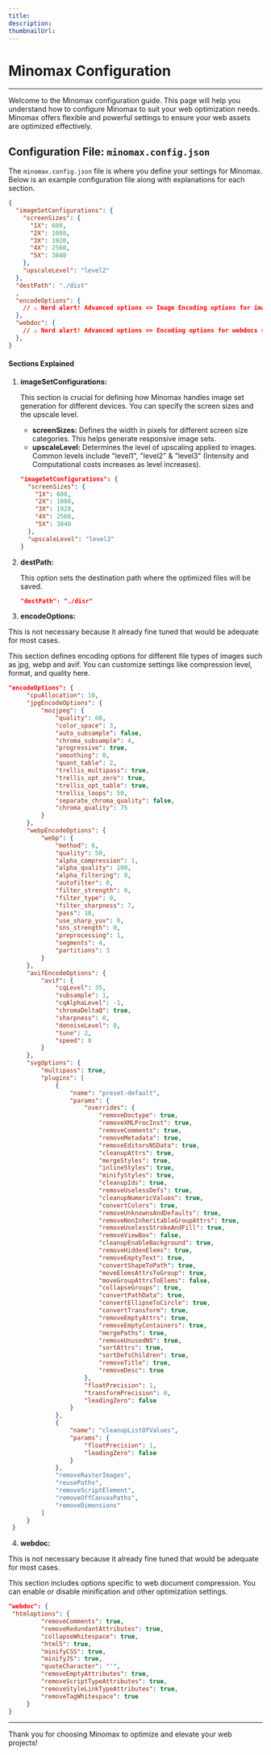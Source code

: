 ---
title: 
description: 
thumbnailUrl: 
---

# Minomax Configuration

---

Welcome to the Minomax configuration guide. This page will help you understand how to configure Minomax to suit your web optimization needs. Minomax offers flexible and powerful settings to ensure your web assets are optimized effectively.

## Configuration File: `minomax.config.json`

The `minomax.config.json` file is where you define your settings for Minomax. Below is an example configuration file along with explanations for each section.

```json
{
  "imageSetConfigurations": {
    "screenSizes": {
      "1X": 600,
      "2X": 1080,
      "3X": 1920,
      "4X": 2560,
      "5X": 3840
    },
    "upscaleLevel": "level2"
  },
  "destPath": "./dist"
  ,
  "encodeOptions": {
    // ⚠️ Nerd alert! Advanced options => Image Encoding options for image file types such as jpg, webp, & avif
  },
  "webdoc": {
    // ⚠️ Nerd alert! Advanced options => Encoding options for webdocs such as html, js & css
  },
}
```

#### Sections Explained


1. **imageSetConfigurations:**

   This section is crucial for defining how Minomax handles image set generation for different devices. You can specify the screen sizes and the upscale level.

   - **screenSizes:** Defines the width in pixels for different screen size categories. This helps generate responsive image sets.
   - **upscaleLevel:** Determines the level of upscaling applied to images. Common levels include "level1", "level2" & "level3" (Intensity and Computational costs increases as level increases).

   ```json
   "imageSetConfigurations": {
     "screenSizes": {
       "1X": 600,
       "2X": 1080,
       "3X": 1920,
       "4X": 2560,
       "5X": 3840
     },
     "upscaleLevel": "level2"
   }
   ```

2. **destPath:**

   This option sets the destination path where the optimized files will be saved.

   ```json
   "destPath": "./disr"
   ```

3. **encodeOptions:**

<Callout type="warning">This is not necessary because it already fine tuned that would be adequate for most cases.</Callout>

   This section defines encoding options for different file types of images such as jpg, webp and avif. You can customize settings like compression level, format, and quality here.

   ```json
   "encodeOptions": {
		"cpuAllocation": 10,
		"jpgEncodeOptions": {
			"mozjpeg": {
				"quality": 60,
				"color_space": 3,
				"auto_subsample": false,
				"chroma_subsample": 4,
				"progressive": true,
				"smoothing": 0,
				"quant_table": 2,
				"trellis_multipass": true,
				"trellis_opt_zero": true,
				"trellis_opt_table": true,
				"trellis_loops": 50,
				"separate_chroma_quality": false,
				"chroma_quality": 75
			}
		},
		"webpEncodeOptions": {
			"webp": {
				"method": 6,
				"quality": 50,
				"alpha_compression": 1,
				"alpha_quality": 100,
				"alpha_filtering": 0,
				"autofilter": 0,
				"filter_strength": 0,
				"filter_type": 0,
				"filter_sharpness": 7,
				"pass": 10,
				"use_sharp_yuv": 0,
				"sns_strength": 0,
				"preprocessing": 1,
				"segments": 4,
				"partitions": 3
			}
		},
		"avifEncodeOptions": {
			"avif": {
				"cqLevel": 35,
				"subsample": 1,
				"cqAlphaLevel": -1,
				"chromaDeltaQ": true,
				"sharpness": 0,
				"denoiseLevel": 0,
				"tune": 2,
				"speed": 0
			}
		},
		"svgOptions": {
			"multipass": true,
			"plugins": [
				{
					"name": "preset-default",
					"params": {
						"overrides": {
							"removeDoctype": true,
							"removeXMLProcInst": true,
							"removeComments": true,
							"removeMetadata": true,
							"removeEditorsNSData": true,
							"cleanupAttrs": true,
							"mergeStyles": true,
							"inlineStyles": true,
							"minifyStyles": true,
							"cleanupIds": true,
							"removeUselessDefs": true,
							"cleanupNumericValues": true,
							"convertColors": true,
							"removeUnknownsAndDefaults": true,
							"removeNonInheritableGroupAttrs": true,
							"removeUselessStrokeAndFill": true,
							"removeViewBox": false,
							"cleanupEnableBackground": true,
							"removeHiddenElems": true,
							"removeEmptyText": true,
							"convertShapeToPath": true,
							"moveElemsAttrsToGroup": true,
							"moveGroupAttrsToElems": false,
							"collapseGroups": true,
							"convertPathData": true,
							"convertEllipseToCircle": true,
							"convertTransform": true,
							"removeEmptyAttrs": true,
							"removeEmptyContainers": true,
							"mergePaths": true,
							"removeUnusedNS": true,
							"sortAttrs": true,
							"sortDefsChildren": true,
							"removeTitle": true,
							"removeDesc": true
						},
						"floatPrecision": 1,
						"transformPrecision": 0,
						"leadingZero": false
					}
				},
				{
					"name": "cleanupListOfValues",
					"params": {
						"floatPrecision": 1,
						"leadingZero": false
					}
				},
				"removeRasterImages",
				"reusePaths",
				"removeScriptElement",
				"removeOffCanvasPaths",
				"removeDimensions"
			]
		}
	}
   ```

4. **webdoc:**

<Callout type="warning">This is not necessary because it already fine tuned that would be adequate for most cases.</Callout>

   This section includes options specific to web document compression. You can enable or disable minification and other optimization settings.

   ```json
   "webdoc": {
    "htmloptions": {
			"removeComments": true,
			"removeRedundantAttributes": true,
			"collapseWhitespace": true,
			"html5": true,
			"minifyCSS": true,
			"minifyJS": true,
			"quoteCharacter": "'",
			"removeEmptyAttributes": true,
			"removeScriptTypeAttributes": true,
			"removeStyleLinkTypeAttributes": true,
			"removeTagWhitespace": true
		}
   }
   ```
---

Thank you for choosing Minomax to optimize and elevate your web projects!
